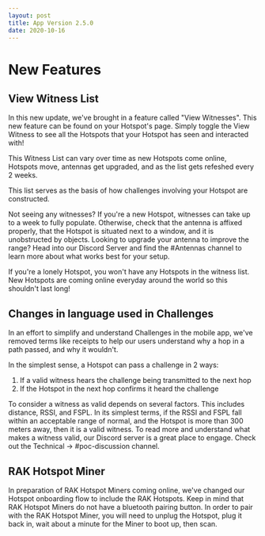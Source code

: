 ```yaml
---
layout: post
title: App Version 2.5.0
date: 2020-10-16
---
```


# New Features

## View Witness List

In this new update, we've brought in a feature called "View Witnesses". This new feature can be
found on your Hotspot's page. Simply toggle the View Witness to see all the Hotspots that your
Hotspot has seen and interacted with!

This Witness List can vary over time as new Hotspots come online, Hotspots move, antennas get
upgraded, and as the list gets refeshed every 2 weeks.

This list serves as the basis of how challenges involving your Hotspot are constructed.

Not seeing any witnesses? If you're a new Hotspot, witnesses can take up to a week to fully
populate. Otherwise, check that the antenna is affixed properly, that the Hotspot is situated next
to a window, and it is unobstructed by objects. Looking to upgrade your antenna to improve the
range? Head into our Discord Server and find the #Antennas channel to learn more about what works
best for your setup.

If you're a lonely Hotspot, you won't have any Hotspots in the witness list. New Hotspots are coming
online everyday around the world so this shouldn't last long!

## Changes in language used in Challenges

In an effort to simplify and understand Challenges in the mobile app, we've removed terms like
receipts to help our users understand why a hop in a path passed, and why it wouldn't.

In the simplest sense, a Hotspot can pass a challenge in 2 ways:

1. If a valid witness hears the challenge being transmitted to the next hop
2. If the Hotspot in the next hop confirms it heard the challenge

To consider a witness as valid depends on several factors. This includes distance, RSSI, and FSPL.
In its simplest terms, if the RSSI and FSPL fall within an acceptable range of normal, and the
Hotspot is more than 300 meters away, then it is a valid witness. To read more and understand what
makes a witness valid, our Discord server is a great place to engage. Check out the Technical ->
#poc-discussion channel.

## RAK Hotspot Miner

In preparation of RAK Hotspot Miners coming online, we've changed our Hotspot onboarding flow to
include the RAK Hotspots. Keep in mind that RAK Hotspot Miners do not have a bluetooth pairing
button. In order to pair with the RAK Hotspot Miner, you will need to unplug the Hotspot, plug it
back in, wait about a minute for the Miner to boot up, then scan.
